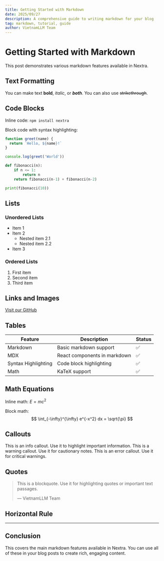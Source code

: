 ```yaml
---
title: Getting Started with Markdown
date: 2025/09/27
description: A comprehensive guide to writing markdown for your blog
tag: markdown, tutorial, guide
author: VietnamLLM Team
---
```



# Getting Started with Markdown

This post demonstrates various markdown features available in Nextra.

## Text Formatting

You can make text **bold**, *italic*, or ***both***. You can also use ~~strikethrough~~.

## Code Blocks

Inline code: `npm install nextra`

Block code with syntax highlighting:

```javascript
function greet(name) {
  return `Hello, ${name}!`
}

console.log(greet('World'))
```

```python
def fibonacci(n):
    if n <= 1:
        return n
    return fibonacci(n-1) + fibonacci(n-2)

print(fibonacci(10))
```

## Lists

### Unordered Lists

- Item 1
- Item 2
  - Nested item 2.1
  - Nested item 2.2
- Item 3

### Ordered Lists

1. First item
2. Second item
3. Third item

## Links and Images

[Visit our GitHub](https://github.com/VietnamLLM/vietnamllm.github.io)

## Tables

| Feature | Description | Status |
|---------|-------------|--------|
| Markdown | Basic markdown support | ✅ |
| MDX | React components in markdown | ✅ |
| Syntax Highlighting | Code block highlighting | ✅ |
| Math | KaTeX support | ✅ |

## Math Equations

Inline math: $E = mc^2$

Block math:
$$
\int_{-\infty}^{\infty} e^{-x^2} dx = \sqrt{\pi}
$$

## Callouts

<Callout type="info">
This is an info callout. Use it to highlight important information.
</Callout>

<Callout type="warning">
This is a warning callout. Use it for cautionary notes.
</Callout>

<Callout type="error">
This is an error callout. Use it for critical warnings.
</Callout>

## Quotes

> This is a blockquote. Use it for highlighting quotes or important text passages.
> 
> — VietnamLLM Team

## Horizontal Rule

---

## Conclusion

This covers the main markdown features available in Nextra. You can use all of these in your blog posts to create rich, engaging content.